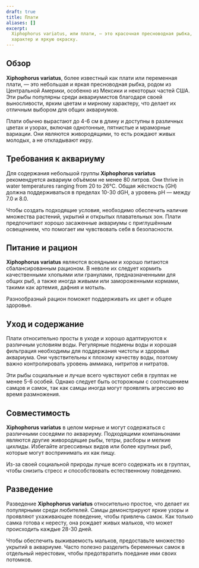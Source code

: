 ```yaml
---
draft: true
title: Плати
aliases: []
excerpt:
  Xiphophorus variatus, или плати, — это красочная пресноводная рыбка, популярная среди аквариумистов за свой мирный
  характер и яркую окраску.
---
```


## Обзор

**Xiphophorus variatus**, более известный как плати или переменная плати, — это небольшая и яркая пресноводная рыбка,
родом из Центральной Америки, особенно из Мексики и некоторых частей США. Эти рыбы популярны среди аквариумистов
благодаря своей выносливости, ярким цветам и мирному характеру, что делает их отличным выбором для общих аквариумов.

Плати обычно вырастают до 4-6 см в длину и доступны в различных цветах и узорах, включая однотонные, пятнистые и
мраморные вариации. Они являются живородящими, то есть рождают живых молодых, а не откладывают икру.

## Требования к аквариуму

Для содержания небольшой группы **Xiphophorus variatus** рекомендуется аквариум объёмом не менее 80 литров. Они thrive
in water temperatures ranging from 20 to 26°C. Общая жёсткость (GH) должна поддерживаться в пределах 10-30 dGH, а
уровень pH — между 7.0 и 8.0.

Чтобы создать подходящие условия, необходимо обеспечить наличие множества растений, укрытий и открытых плавательных зон.
Плати предпочитают хорошо засаженные аквариумы с приглушённым освещением, что помогает им чувствовать себя в
безопасности.

## Питание и рацион

**Xiphophorus variatus** являются всеядными и хорошо питаются сбалансированным рационом. В неволе их следует кормить
качественными хлопьями или гранулами, предназначенными для общих рыб, а также иногда живыми или замороженными кормами,
такими как артемия, дафния и мотыль.

Разнообразный рацион поможет поддерживать их цвет и общее здоровье.

## Уход и содержание

Плати относительно просты в уходе и хорошо адаптируются к различным условиям воды. Регулярные подмены воды и хорошая
фильтрация необходимы для поддержания чистоты и здоровья аквариума. Они чувствительны к плохому качеству воды, поэтому
важно контролировать уровень аммиака, нитритов и нитратов.

Эти рыбы социальные и лучше всего чувствуют себя в группах не менее 5-6 особей. Однако следует быть осторожным с
соотношением самцов и самок, так как самцы иногда могут проявлять агрессию во время размножения.

## Совместимость

**Xiphophorus variatus** в целом мирные и могут содержаться с различными соседями по аквариуму. Подходящими компаньонами
являются другие живородящие рыбы, тетры, расборы и мелкие цихлиды. Избегайте агрессивных видов или более крупных рыб,
которые могут воспринимать их как пищу.

Из-за своей социальной природы лучше всего содержать их в группах, чтобы снизить стресс и способствовать естественному
поведению.

## Разведение

Разведение **Xiphophorus variatus** относительно простое, что делает их популярными среди любителей. Самцы демонстрируют
яркие узоры и проявляют ухаживающее поведение, чтобы привлечь самок. Как только самка готова к нересту, она рождает
живых мальков, что может происходить каждые 28-30 дней.

Чтобы обеспечить выживаемость мальков, предоставьте множество укрытий в аквариуме. Часто полезно разделить беременных
самок в отдельный нерестовик, чтобы предотвратить поедание ими своих потомков.
